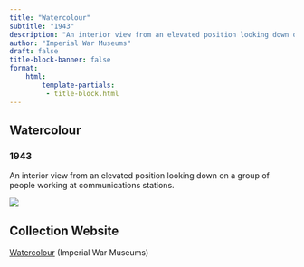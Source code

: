 ```yaml
---
title: "Watercolour"
subtitle: "1943"
description: "An interior view from an elevated position looking down on a group of people working at communications stations."
author: "Imperial War Museums"
draft: false
title-block-banner: false
format:
    html:
        template-partials:
         - title-block.html
---
```

## Watercolour
### 1943
An interior view from an elevated position looking down on a group of people working at communications stations.

::: {.column-margin}
<img src="/full/400,/0/default.jpg">

:::

## Collection Website
<a href="https://www.iwm.org.uk/collections/item/object/7541"/>Watercolour</a> (Imperial War Museums)
